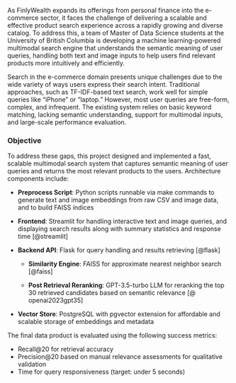 As FinlyWealth expands its offerings from personal finance into the e-commerce sector, it faces the challenge of delivering a scalable and effective product search experience across a rapidly growing and diverse catalog. To address this, a team of Master of Data Science students at the University of British Columbia is developing a machine learning-powered multimodal search engine that understands the semantic meaning of user queries, handling both text and image inputs to help users find relevant products more intuitively and efficiently.  

Search in the e-commerce domain presents unique challenges due to the wide variety of ways users express their search intent. Traditional approaches, such as TF-IDF-based text search, work well for simple queries like “iPhone” or “laptop.” However, most user queries are free-form, complex, and infrequent. The existing system relies on basic keyword matching, lacking semantic understanding, support for multimodal inputs, and large-scale performance evaluation.

### Objective

To address these gaps, this project designed and implemented a fast, scalable multimodal search system that captures semantic meaning of user queries and returns the most relevant products to the users. Architecture components include:

- **Preprocess Script**:  Python scripts runnable via make commands to generate text and image embeddings from raw CSV and image data, and to build FAISS indices

- **Frontend**: Streamlit for handling interactive text and image queries, and displaying search results along with summary statistics and response time [@streamlit]

- **Backend API**: Flask for query handling and results retrieving [@flask]

  - **Similarity Engine**: FAISS for approximate nearest neighbor search [@faiss]

  - **Post Retrieval Reranking**: GPT-3.5-turbo LLM for reranking the top 30 retrieved candidates based on semantic relevance [@​​openai2023gpt35]

- **Vector Store**: PostgreSQL with pgvector extension for affordable and scalable storage of embeddings and metadata

The final data product is evaluated using the following success metrics:  

- Recall@20 for retrieval accuracy
- Precision@20 based on manual relevance assessments for qualitative validation
- Time for query responsiveness (target: under 5 seconds)

